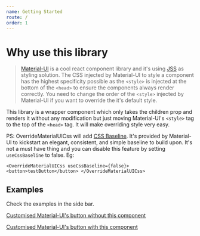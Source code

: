 ```yaml
---
name: Getting Started
route: /
order: 1
---
```


# Why use this library

> [Material-UI](https://material-ui.com/) is a cool react component library and it's using [JSS](https://github.com/cssinjs/jss) as styling solution. The CSS injected by Material-UI to style a component has the highest specificity possible as the `<style>` is injected at the bottom of the `<head>` to ensure the components always render correctly. You need to change the order of the `<style>` injected by Material-UI if you want to override the it's default style.

This library is a wrapper component which only takes the children prop and renders it without any modification but just moving Material-UI's `<style>` tag to the top of the `<head>` tag. It will make overriding style very easy.

PS: OverrideMaterialUICss will add [CSS Baseline](https://material-ui.com/style/css-baseline/). It's provided by Material-UI to kickstart an elegant, consistent, and simple baseline to build upon. It's not a must have thing and you can disable this feature by setting `useCssBaseline` to false. Eg:

`<OverrideMaterialUICss useCssBaseline={false}> <button>testButton</button> </OverrideMaterialUICss>`

## Examples

Check the examples in the side bar.

[Customised Material-UI's button without this component](./docs-without-override-material-ui-css)

[Customised Material-UI's button with this component](./docs-with-override-material-ui-css)
